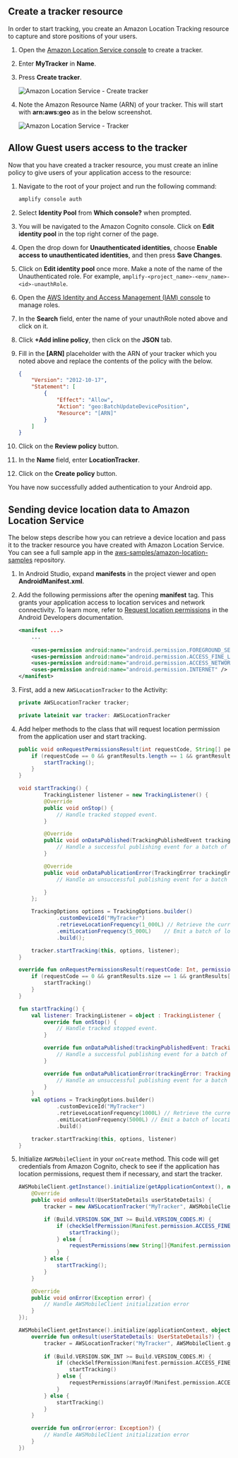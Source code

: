 
## Create a tracker resource

In order to start tracking, you create an Amazon Location Tracking resource to capture and store positions of your users. 

1. Open the [Amazon Location Service console](https://console.aws.amazon.com/location/tracking/home#/create) to create a tracker.
1. Enter **MyTracker** in **Name**.
1. Press **Create tracker**.

      ![Amazon Location Service - Create tracker](/images/als/create-tracker.png)

1. Note the Amazon Resource Name (ARN) of your tracker. This will start with **arn:aws:geo** as in the below screenshot.

      ![Amazon Location Service - Tracker](/images/als/my-tracker.png)

## Allow Guest users access to the tracker

Now that you have created a tracker resource, you must create an inline policy to give users of your application access to the resource:

1. Navigate to the root of your project and run the following command:

    ```bash
    amplify console auth
    ```

1. Select **Identity Pool** from **Which console?** when prompted.
1. You will be navigated to the Amazon Cognito console. Click on **Edit identity pool** in the top right corner of the page.
1. Open the drop down for **Unauthenticated identities**, choose **Enable access to unauthenticated identities**, and then press **Save Changes**.
1. Click on **Edit identity pool** once more. Make a note of the name of the Unauthenticated role. For example, `amplify-<project_name>-<env_name>-<id>-unauthRole`.
1. Open the [AWS Identity and Access Management (IAM) console](https://console.aws.amazon.com/iam/home#/roles) to manage roles.
1. In the **Search** field, enter the name of your unauthRole noted above and click on it.
1. Click **+Add inline policy**, then click on the **JSON** tab.
1. Fill in the **[ARN]** placeholder with the ARN of your tracker which you noted above and replace the contents of the policy with the below.

   ```json
   {
       "Version": "2012-10-17",
       "Statement": [
           {
               "Effect": "Allow",
               "Action": "geo:BatchUpdateDevicePosition",
               "Resource": "[ARN]"
           }
       ]
   }
   ```

1. Click on the **Review policy** button.
1. In the **Name** field, enter **LocationTracker**.
1. Click on the **Create policy** button.  

You have now successfully added authentication to your Android app.

## Sending device location data to Amazon Location Service

The below steps describe how you can retrieve a device location and pass it to the tracker resource you have created with Amazon Location Service. You can see a full sample app in the [aws-samples/amazon-location-samples](https://github.com/aws-samples/amazon-location-samples/blob/main/tracking-android/) repository.

1. In Android Studio, expand **manifests** in the project viewer and open **AndroidManifest.xml**.

1. Add the following permissions after the opening **manifest** tag. This grants your application access to location services and network connectivity. To learn more, refer to [Request location permissions](https://developer.android.com/training/location/permissions) in the Android Developers documentation.

    ```xml
    <manifest ...>
        ...
        
        <uses-permission android:name="android.permission.FOREGROUND_SERVICE" />
        <uses-permission android:name="android.permission.ACCESS_FINE_LOCATION" />
        <uses-permission android:name="android.permission.ACCESS_NETWORK_STATE" />
        <uses-permission android:name="android.permission.INTERNET" />
    </manifest>
    ```

1. First, add a new `AWSLocationTracker` to the Activity:

    <BlockSwitcher>
    <CodeBlock name="Java">

    ```java
    private AWSLocationTracker tracker;
    ```

    </CodeBlock>
    <CodeBlock name="Kotlin">

    ```kotlin
    private lateinit var tracker: AWSLocationTracker
    ```

    </CodeBlock>
    </BlockSwitcher>

1. Add helper methods to the class that will request location permission from the application user and start tracking.

    <BlockSwitcher>
    <CodeBlock name="Java">

    ```java
    public void onRequestPermissionsResult(int requestCode, String[] permissions, int[] grantResults) {
        if (requestCode == 0 && grantResults.length == 1 && grantResults[0] == PackageManager.PERMISSION_GRANTED) {
            startTracking();
        }
    }

    void startTracking() {
            TrackingListener listener = new TrackingListener() {
            @Override
            public void onStop() {
                // Handle tracked stopped event.
            }

            @Override
            public void onDataPublished(TrackingPublishedEvent trackingPublishedEvent) {
                // Handle a successful publishing event for a batch of locations.
            }

            @Override
            public void onDataPublicationError(TrackingError trackingError) {
                // Handle an unsuccessful publishing event for a batch of locations.

            }
        };

        TrackingOptions options = TrackingOptions.builder()
                .customDeviceId("MyTracker")
                .retrieveLocationFrequency(1_000L) // Retrieve the current location every 30 seconds
                .emitLocationFrequency(5_000L)    // Emit a batch of locations to Amazon Location every 5 minutes
                .build();

        tracker.startTracking(this, options, listener);
    }
    ```

    </CodeBlock>
    <CodeBlock name="Kotlin">

    ```kotlin
    override fun onRequestPermissionsResult(requestCode: Int, permissions: Array<String>, grantResults: IntArray) {
        if (requestCode == 0 && grantResults.size == 1 && grantResults[0] == PackageManager.PERMISSION_GRANTED) {
            startTracking()
        }
    }

    fun startTracking() {
        val listener: TrackingListener = object : TrackingListener {
            override fun onStop() {
                // Handle tracked stopped event.
            }

            override fun onDataPublished(trackingPublishedEvent: TrackingPublishedEvent) {
                // Handle a successful publishing event for a batch of locations.
            }

            override fun onDataPublicationError(trackingError: TrackingError) {
                // Handle an unsuccessful publishing event for a batch of locations.
            }
        }
        val options = TrackingOptions.builder()
                .customDeviceId("MyTracker")
                .retrieveLocationFrequency(1000L) // Retrieve the current location every 30 seconds
                .emitLocationFrequency(5000L) // Emit a batch of locations to Amazon Location every 5 minutes
                .build()

        tracker.startTracking(this, options, listener)
    }
    ```

    </CodeBlock>
    </BlockSwitcher>

1. Initialize `AWSMobileClient` in your `onCreate` method. This code will get credentials from Amazon Cognito, check to see if the application has location permissions, request them if necessary, and start the tracker.

    <BlockSwitcher>

    <CodeBlock name="Java">

    ```java
    AWSMobileClient.getInstance().initialize(getApplicationContext(), new Callback<UserStateDetails>() {
        @Override
        public void onResult(UserStateDetails userStateDetails) {
            tracker = new AWSLocationTracker("MyTracker", AWSMobileClient.getInstance());

            if (Build.VERSION.SDK_INT >= Build.VERSION_CODES.M) {
                if (checkSelfPermission(Manifest.permission.ACCESS_FINE_LOCATION) == PackageManager.PERMISSION_GRANTED) {
                    startTracking();
                } else {
                    requestPermissions(new String[]{Manifest.permission.ACCESS_FINE_LOCATION}, 0);
                }
            } else {
                startTracking();
            }
        }

        @Override
        public void onError(Exception error) {
            // Handle AWSMobileClient initialization error
        }
    });
    ```

    </CodeBlock>
    <CodeBlock name="Kotlin">

    ```kotlin
    AWSMobileClient.getInstance().initialize(applicationContext, object : Callback<UserStateDetails?>() {
        override fun onResult(userStateDetails: UserStateDetails?) {
            tracker = AWSLocationTracker("MyTracker", AWSMobileClient.getInstance())
            
            if (Build.VERSION.SDK_INT >= Build.VERSION_CODES.M) {
                if (checkSelfPermission(Manifest.permission.ACCESS_FINE_LOCATION) == PackageManager.PERMISSION_GRANTED) {
                    startTracking()
                } else {
                    requestPermissions(arrayOf(Manifest.permission.ACCESS_FINE_LOCATION), 0)
                }
            } else {
                startTracking()
            }
        }

        override fun onError(error: Exception?) {
            // Handle AWSMobileClient initialization error
        }
    })
    ```

    </CodeBlock>
    </BlockSwitcher>